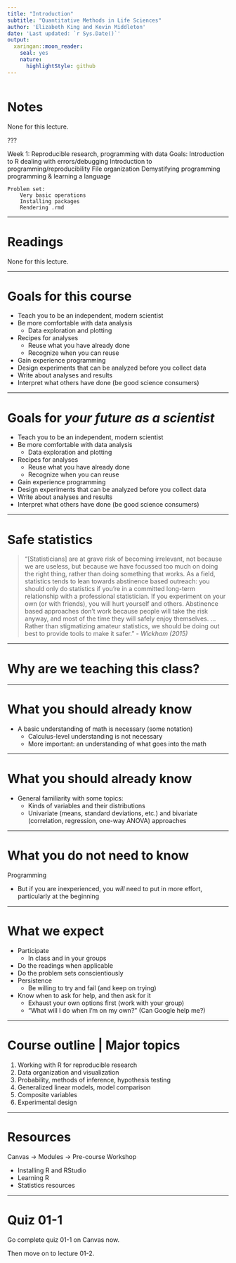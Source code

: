 ```yaml
---
title: "Introduction"
subtitle: "Quantitative Methods in Life Sciences"
author: 'Elizabeth King and Kevin Middleton'
date: 'Last updated: `r Sys.Date()`'
output:
  xaringan::moon_reader:
    seal: yes
    nature:
      highlightStyle: github
---
```


```r
```

# Notes

None for this lecture.

???

Week 1: Reproducible research, programming with data
	Goals:
		Introduction to R
			dealing with errors/debugging
		Introduction to programming/reproducibility
		File organization
		Demystifying programming
			programming & learning a language
			
	Problem set:
		Very basic operations
		Installing packages
		Rendering .rmd

---

# Readings

None for this lecture.

---

# Goals for this course

- Teach you to be an independent, modern scientist
- Be more comfortable with data analysis
   - Data exploration and plotting
- Recipes for analyses
   - Reuse what you have already done
   - Recognize when you can reuse
- Gain experience programming
- Design experiments that can be analyzed before you collect data
- Write about analyses and results
- Interpret what others have done (be good science consumers)

---

# Goals for *your future as a scientist*

- Teach you to be an independent, modern scientist
- Be more comfortable with data analysis
    - Data exploration and plotting
- Recipes for analyses
    - Reuse what you have already done
    - Recognize when you can reuse
- Gain experience programming
- Design experiments that can be analyzed before you collect data
- Write about analyses and results
- Interpret what others have done (be good science consumers)

---

# Safe statistics

> "[Statisticians] are at grave risk of becoming irrelevant, not because we are useless, but because we have focussed too much on doing the right thing, rather than doing something that works. As a field, statistics tends to lean towards abstinence based outreach: you should only do statistics if you're in a committed long-term relationship with a professional statistician. If you experiment on your own (or with friends), you will hurt yourself and others. Abstinence based approaches don't work because people will take the risk anyway, and most of the time they will safely enjoy themselves. ... Rather than stigmatizing amateur statistics, we should be doing
out best to provide tools to make it safer." - *Wickham (2015)*

---

# Why are we teaching this class?

---

# What you should already know

- A basic understanding of math is necessary (some notation)
    - Calculus-level understanding is not necessary
    - More important: an understanding of what goes into the math

---

# What you should already know

- General familiarity with some topics:
    - Kinds of variables and their distributions
    - Univariate (means, standard deviations, etc.) and bivariate (correlation, regression, one-way ANOVA) approaches

---

# What you do not need to know

Programming

- But if you are inexperienced, you *will* need to put in more effort, particularly at the beginning

---

# What we expect

- Participate
    - In class and in your groups
- Do the readings when applicable
- Do the problem sets conscientiously
- Persistence
    - Be willing to try and fail (and keep on trying)
- Know when to ask for help, and then ask for it
    - Exhaust your own options first (work with your group)
    - "What will I do when I'm on my own?" (Can Google help me?)

---

# Course outline | Major topics

1. Working with R for reproducible research
1. Data organization and visualization
1. Probability, methods of inference, hypothesis testing
1. Generalized linear models, model comparison
1. Composite variables
1. Experimental design

---

# Resources

Canvas $\rightarrow$ Modules $\rightarrow$ Pre-course Workshop

- Installing R and RStudio
- Learning R
- Statistics resources

---

# Quiz 01-1

Go complete quiz 01-1 on Canvas now.

Then move on to lecture 01-2.
